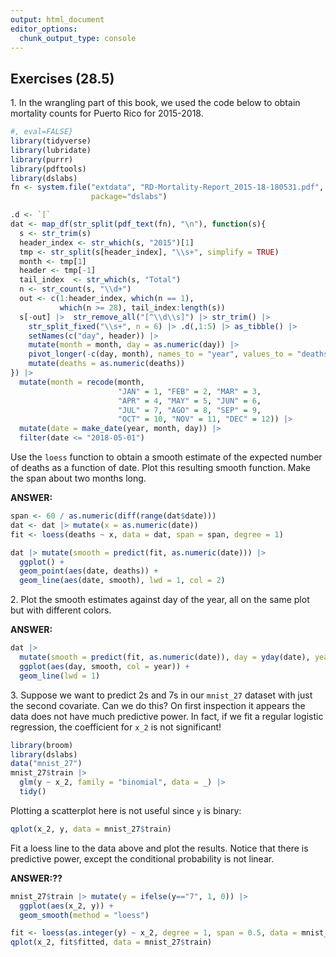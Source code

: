 ```yaml
---
output: html_document
editor_options: 
  chunk_output_type: console
---
```

## Exercises (28.5)
1\. In the wrangling part of this book, we used the code below to obtain mortality counts for Puerto Rico for 2015-2018. 
```r
#, eval=FALSE} 
library(tidyverse) 
library(lubridate) 
library(purrr) 
library(pdftools) 
library(dslabs) 
fn <- system.file("extdata", "RD-Mortality-Report_2015-18-180531.pdf", 
                  package="dslabs") 

.d <- `[` 
dat <- map_df(str_split(pdf_text(fn), "\n"), function(s){ 
  s <- str_trim(s) 
  header_index <- str_which(s, "2015")[1] 
  tmp <- str_split(s[header_index], "\\s+", simplify = TRUE) 
  month <- tmp[1] 
  header <- tmp[-1] 
  tail_index  <- str_which(s, "Total") 
  n <- str_count(s, "\\d+") 
  out <- c(1:header_index, which(n == 1),  
           which(n >= 28), tail_index:length(s)) 
  s[-out] |>  str_remove_all("[^\\d\\s]") |> str_trim() |> 
    str_split_fixed("\\s+", n = 6) |> .d(,1:5) |> as_tibble() |>  
    setNames(c("day", header)) |> 
    mutate(month = month, day = as.numeric(day)) |> 
    pivot_longer(-c(day, month), names_to = "year", values_to = "deaths") |> 
    mutate(deaths = as.numeric(deaths)) 
}) |> 
  mutate(month = recode(month,  
                        "JAN" = 1, "FEB" = 2, "MAR" = 3,  
                        "APR" = 4, "MAY" = 5, "JUN" = 6,  
                        "JUL" = 7, "AGO" = 8, "SEP" = 9,  
                        "OCT" = 10, "NOV" = 11, "DEC" = 12)) |> 
  mutate(date = make_date(year, month, day)) |> 
  filter(date <= "2018-05-01") 
``` 
Use the `loess` function to obtain a smooth estimate of the expected number of deaths as a function of date. Plot this resulting smooth function. Make the span about two months long. 

**ANSWER:**
```r
span <- 60 / as.numeric(diff(range(dat$date)))
dat <- dat |> mutate(x = as.numeric(date))
fit <- loess(deaths ~ x, data = dat, span = span, degree = 1)

dat |> mutate(smooth = predict(fit, as.numeric(date))) |>
  ggplot() +
  geom_point(aes(date, deaths)) +
  geom_line(aes(date, smooth), lwd = 1, col = 2)
```

2\. Plot the smooth estimates against day of the year, all on the same plot but with different colors. 

**ANSWER:**
```r
dat |>
  mutate(smooth = predict(fit, as.numeric(date)), day = yday(date), year = as.character(year(date))) |>
  ggplot(aes(day, smooth, col = year)) +
  geom_line(lwd = 1)
```

3\. Suppose we want to predict 2s and 7s in our `mnist_27` dataset with just the second covariate. Can we do this? On first inspection it appears the data does not have much predictive power. In fact, if we fit a regular logistic regression, the coefficient for `x_2` is not significant! 
```r
library(broom) 
library(dslabs) 
data("mnist_27") 
mnist_27$train |>  
  glm(y ~ x_2, family = "binomial", data = _) |>  
  tidy() 
``` 
Plotting a scatterplot here is not useful since `y` is binary: 
```r
qplot(x_2, y, data = mnist_27$train) 
``` 
Fit a loess line to the data above and plot the results. Notice that there is predictive power, except the conditional probability is not linear. 

**ANSWER:??**
```r
mnist_27$train |> mutate(y = ifelse(y=="7", 1, 0)) |>
  ggplot(aes(x_2, y)) + 
  geom_smooth(method = "loess")

fit <- loess(as.integer(y) ~ x_2, degree = 1, span = 0.5, data = mnist_27$train)
qplot(x_2, fit$fitted, data = mnist_27$train)
```

